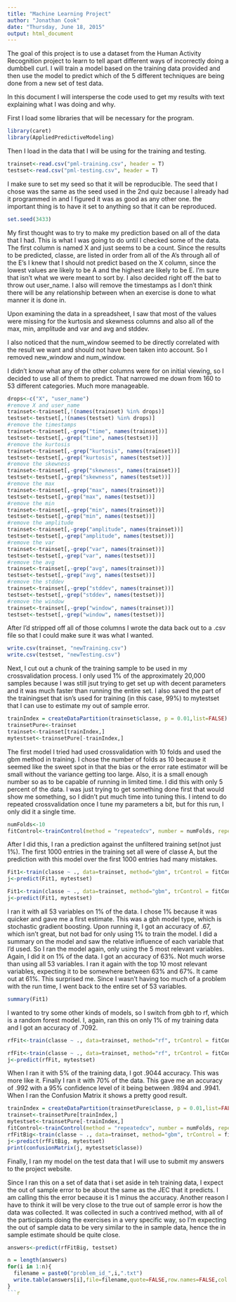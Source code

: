 ```yaml
---
title: "Machine Learning Project"
author: "Jonathan Cook"
date: "Thursday, June 18, 2015"
output: html_document
---
```


The goal of this project is to use a dataset from the Human Activity Recognition project to learn to tell apart different ways of incorrectly doing a dumbbell curl.  I will train a model based on the training data provided and then use the model to predict which of the 5 different techniques are being done from a new set of test data.

In this document I will intersperse the code used to get my results with text explaining what I was doing and why.

First I load some libraries that will be necessary for the program.

```r
library(caret)
library(AppliedPredictiveModeling)
```

Then I load in the data that I will be using for the training and testing.
```r
trainset<-read.csv("pml-training.csv", header = T)
testset<-read.csv("pml-testing.csv", header = T)
```

I make sure to set my seed so that it will be reproducible.  The seed that I chose was the same as the seed used in the 2nd quiz because I already had it programmed in and I figured it was as good as any other one.  the important thing is to have it set to anything so that it can be reproduced.
```r
set.seed(3433)
```

My first thought was to try to make my prediction based on all of the data that I had.  This is what I was going to do until I checked some of the data.  The first column is named X and just seems to be a count.  Since the results to be predicted, classe, are listed in order from all of the A's through all of the E's I knew that I should not predict based on the X column, since the lowest values are likely to be A and the highest are likely to be E.  I'm sure that isn't what we were meant to sort by.  I also decided right off the bat to throw out user_name.  I also will remove the timestamps as I don't think there will be any relationship between when an exercise is done to what  manner it is done in.  

Upon examining the data in a spreadsheet, I saw that most of the values were missing for the kurtosis and skewness columns and also all of the max, min, amplitude and var and avg and stddev.

I also noticed that the num_window seemed to be directly correlated with the result we want and should not have been taken into account.  So I removed new_window and num_window.

I didn't know what any of the other columns were for on initial viewing, so I decided to use all of them to predict.  That narrowed me down from 160 to 53 different categories.  Much more manageable.

```r
drops<-c("X", "user_name")
#remove X and user_name
trainset<-trainset[,!(names(trainset) %in% drops)]
testset<-testset[,!(names(testset) %in% drops)]
#remove the timestamps
trainset<-trainset[,-grep("time", names(trainset))]
testset<-testset[,-grep("time", names(testset))]
#remove the kurtosis
trainset<-trainset[,-grep("kurtosis", names(trainset))]
testset<-testset[,-grep("kurtosis", names(testset))]
#remove the skewness
trainset<-trainset[,-grep("skewness", names(trainset))]
testset<-testset[,-grep("skewness", names(testset))]
#remove the max
trainset<-trainset[,-grep("max", names(trainset))]
testset<-testset[,-grep("max", names(testset))]
#remove the min
trainset<-trainset[,-grep("min", names(trainset))]
testset<-testset[,-grep("min", names(testset))]
#remove the amplitude
trainset<-trainset[,-grep("amplitude", names(trainset))]
testset<-testset[,-grep("amplitude", names(testset))]
#remove the var
trainset<-trainset[,-grep("var", names(trainset))]
testset<-testset[,-grep("var", names(testset))]
#remove the avg
trainset<-trainset[,-grep("avg", names(trainset))]
testset<-testset[,-grep("avg", names(testset))]
#remove the stddev
trainset<-trainset[,-grep("stddev", names(trainset))]
testset<-testset[,-grep("stddev", names(testset))]
#remove the window
trainset<-trainset[,-grep("window", names(trainset))]
testset<-testset[,-grep("window", names(testset))]
```

After I'd stripped off all of those columns I wrote the data back out to a .csv file so that I could make sure it was what I wanted.

```r
write.csv(trainset, "newTraining.csv")
write.csv(testset, "newTesting.csv")
```

Next, I cut out a chunk of the training sample to be used in my crossvalidation process.  I only used 1% of the approximately 20,000 samples because I was still jsut trying to get set up with decent parameters and it was much faster than running the entire set.  I also saved the part of the trainingset that isn's used for training (in this case, 99%) to mytestset that I can use to estimate my out of sample error.

```r
trainIndex = createDataPartition(trainset$classe, p = 0.01,list=FALSE)
trainsetPure<-trainset
trainset<-trainset[trainIndex,]
mytestset<-trainsetPure[-trainIndex,]
```

The first model I tried had used crossvalidation with 10 folds and used the gbm method in training.  I chose the number of folds as 10 because it seemed like the sweet spot in that the bias or the error rate estimator will be small without the variance getting too large.  Also, it is a small enough number so as to be capable of running in limited time.  I did this with only 5 percent of the data.  I was just trying to get something done first that would show me something, so I didn't put much time into tuning this.  I intend to do repeated crossvalidation once I tune my parameters a bit, but for this run, I only did it a single time.  
```r
numFolds<-10
fitControl<-trainControl(method = "repeatedcv", number = numFolds, repeats = 1)
```

After I did this, I ran a prediction against the unfiltered training set(not just 1%).  The first 1000 entries in the training set all were of classe A, but the prediction with this model over the first 1000 entries had many mistakes.  

```r
Fit1<-train(classe ~ ., data=trainset, method="gbm", trControl = fitControl, verbose=FALSE)
j<-predict(Fit1, mytestset)
```
```r
Fit1<-train(classe ~ ., data=trainset, method="gbm", trControl = fitControl, verbose=FALSE)
j<-predict(Fit1, mytestset)
```

I ran it with all 53 variables on 1% of the data.  I chose 1% because it was quicker and gave me a first estimate.  This was a gbh model type, which is stochastic gradient boosting.  Upon running it, I got an accuracy of .67, which isn't great, but not bad for only using 1% to train the model.  I did a summary on the model and saw the relative influence of each variable that I'd used.  So I ran the model again, only using the 5 most relevant variables.  Again, I did it on 1% of the data.  I got an accuracy of 63%.  Not much worse than using all 53 variables.  I ran it again with the top 10 most relevant variables, expecting it to be somewhere between 63% and 67%.  It came out at 61%.  This surprised me.  Since I wasn't having too much of a problem with the run time, I went back to the entire set of 53 variables.
```r
summary(Fit1)
```

I wanted to try some other kinds of models, so I switch from gbh to rf, which is a random forest model.  I, again, ran this on only 1% of my training data and I got an accuracy of .7092.  

```r
rfFit<-train(classe ~ ., data=trainset, method="rf", trControl = fitControl, verbose=FALSE)
```

```r
rfFit<-train(classe ~ ., data=trainset, method="rf", trControl = fitControl, verbose=FALSE)
j<-predict(rfFit, mytestset)
```

When I ran it with 5% of the training data, I got .9044 accuracy.  This was more like it.  Finally I ran it with 70% of the data.  This gave me an accuracy of .992 with a 95% confidence level of it being between .9894 and .9941.  When I ran the Confusion Matrix it shows a pretty good result.

```r
trainIndex = createDataPartition(trainsetPure$classe, p = 0.01,list=FALSE)
trainset<-trainsetPure[trainIndex,]
mytestset<-trainsetPure[-trainIndex,]
fitControl<-trainControl(method = "repeatedcv", number = numFolds, repeats = 3)
rfFitBig<-train(classe ~ ., data=trainset, method="gbm", trControl = fitControl, verbose=FALSE)
j<-predict(rfFitBig, mytestset)
print(confusionMatrix(j, mytestset$classe))
```


Finally, I ran my model on the test data that I will use to submit my answers to the project website.

Since I ran this on a set of data that i set aside in teh training data, I expect the out of sample error to be about the same as the JEC that it predicts.  I am calling this the error because it is 1 minus the accuracy.  Another reason I have to think it will be very close to the true out of sample error is how the data was collected.   It was collected in such a contrived method, with all of the participants doing the exercises in a very specific way, so I'm expecting the out of sample data to be very similar to the in sample data, hence the in sample estimate should be quite close.

```r
answers<-predict(rfFitBig, testset)

n = length(answers)
for(i in 1:n){
  filename = paste0("problem_id_",i,".txt")
  write.table(answers[i],file=filename,quote=FALSE,row.names=FALSE,col.names=FALSE)
}
```r
```
```r
```
```r
```
```r
```

